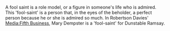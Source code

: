 A fool saint is a role model, or a figure in someone's life who is admired. This 'fool-saint' is a person that, in the eyes of the beholder, a perfect person because he or she is admired so much. In Robertson Davies' [[Media:Fifth Business]], Mary Dempster is a 'fool-saint' for Dunstable Ramsay.